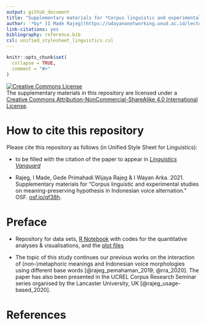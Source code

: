 ```yaml
---
output: github_document
title: "Supplementary materials for *Corpus linguistic and experimental studies on meaning-preserving hypothesis in Indonesian voice alternation*"
author: '*by* [I Made Rajeg](https://udayananetworking.unud.ac.id/lecturer/1817-i-made-rajeg) <a itemprop="sameAs" content="https://orcid.org/0000-0001-8989-0203" href="https://orcid.org/0000-0001-8989-0203" target="orcid.widget" rel="noopener noreferrer" style="vertical-align:top;"><img src="https://orcid.org/sites/default/files/images/orcid_16x16.png" style="width:1em;margin-right:.5em;" alt="ORCID iD icon"></a>, [Gede Primahadi Wijaya Rajeg](https://udayananetworking.unud.ac.id/lecturer/880-gede-primahadi-wijaya-rajeg) <a itemprop="sameAs" content="https://orcid.org/0000-0002-2047-8621" href="https://orcid.org/0000-0002-2047-8621" target="orcid.widget" rel="noopener noreferrer" style="vertical-align:top;"><img src="https://orcid.org/sites/default/files/images/orcid_16x16.png" style="width:1em;margin-right:.5em;" alt="ORCID iD icon"></a>, [I Wayan Arka](https://researchers.anu.edu.au/researchers/arka-iww) <a itemprop="sameAs" content="https://orcid.org/0000-0002-2819-6186" href="https://orcid.org/0000-0002-2819-6186" target="orcid.widget" rel="noopener noreferrer" style="vertical-align:top;"><img src="https://orcid.org/sites/default/files/images/orcid_16x16.png" style="width:1em;margin-right:.5em;" alt="ORCID iD icon"></a>'
link-citations: yes
bibliography: reference.bib
csl: unified_stylesheet_linguistics.csl
---
```


<!-- README.md is generated from README.Rmd. Please edit that file -->

```r
knitr::opts_chunk$set(
  collapse = TRUE,
  comment = "#>"
)
```


<a rel="license" href="http://creativecommons.org/licenses/by-nc-sa/4.0/"><img alt="Creative Commons License" style="border-width:0" src="https://i.creativecommons.org/l/by-nc-sa/4.0/88x31.png" /></a><br />The supplementary materials in this repository are licensed under a <a rel="license" href="http://creativecommons.org/licenses/by-nc-sa/4.0/">Creative Commons Attribution-NonCommercial-ShareAlike 4.0 International License</a>.

<!-- badges: start -->
<!-- badges: end -->

# How to cite this repository

Please cite this repository as follows (in Unified Style Sheet for Linguistics):

- to be filled with the citation of the paper to appear in [*Linguistics Vanguard*](https://www.degruyter.com/journal/key/LINGVAN/html)

- Rajeg, I Made, Gede Primahadi Wijaya Rajeg & I Wayan Arka. 2021. Supplementary materials for “Corpus linguistic and experimental studies on meaning-preserving hypothesis in Indonesian voice alternation.” OSF. [osf.io/qf38h](https://osf.io/qf38h/).

# Preface

- Repository for data sets, [R Notebook](https://github.com/gederajeg/lingvan-voice/blob/main/imr_gpwr_wa_lingvang_revision_codes.Rmd) with codes for the quantitative analyses & visualisations, and the [plot files](https://github.com/gederajeg/lingvan-voice/tree/main/figs)

- The topic of this study continues our previous works on the interaction of (non-)metaphoric meanings and Indonesian voice morphologies using different base words [@rajeg_pemahaman_2019; @rra_2020]. The paper has also been presented in the UCREL Corpus Research Seminar series organised by the Lancaster University, UK [@rajeg_usage-based_2020].

# References
